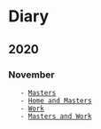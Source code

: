 = Diary =
== 2020 ==

=== November ===
    - [[2020-11-14|Masters]]
    - [[2020-11-13|Home and Masters]]
    - [[2020-11-12|Work]]
    - [[2020-11-10|Masters and Work]]
